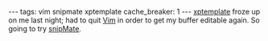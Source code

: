 ---
tags: vim snipmate xptemplate
cache_breaker: 1
---
[http://www.vim.org/scripts/script.php?script_id=2611 xptemplate] froze up on me last night; had to quit [[Vim]] in order to get my buffer editable again. So going to try [http://www.vim.org/scripts/script.php?script_id=2540 snipMate].
